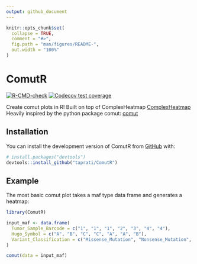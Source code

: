 ```yaml
---
output: github_document
---
```


<!-- README.md is generated from README.Rmd. Please edit that file -->

```r
knitr::opts_chunk$set(
  collapse = TRUE,
  comment = "#>",
  fig.path = "man/figures/README-",
  out.width = "100%"
)
```

# ComutR

<!-- badges: start -->
[![R-CMD-check](https://github.com/taprati/ComutR/actions/workflows/R-CMD-check.yaml/badge.svg)](https://github.com/taprati/ComutR/actions/workflows/R-CMD-check.yaml)
[![Codecov test coverage](https://codecov.io/gh/taprati/ComutR/branch/main/graph/badge.svg)](https://app.codecov.io/gh/taprati/ComutR?branch=main)
<!-- badges: end -->

Create comut plots in R!
Built on top of ComplexHeatmap [ComplexHeatmap](https://bioconductor.org/packages/release/bioc/html/ComplexHeatmap.html)
Heavily inspired by the python package comut: [comut](https://pypi.org/project/comut/)

## Installation

You can install the development version of ComutR from [GitHub](https://github.com/) with:

``` r
# install.packages("devtools")
devtools::install_github("taprati/ComutR")
```

## Example

The most basic comut plot takes a maf type data frame and generates a heatmap:

```r
library(ComutR)

input_maf <- data.frame(
  Tumor_Sample_Barcode = c("1", "1", "1", "2", "3", "4", "4"),
  Hugo_Symbol = c("A", "B", "C", "C", "A", "A", "B"),
  Variant_Classification = c("Missense_Mutation", "Nonsense_Mutation", "In_Frame_Del", "In_Frame_Del", "Missense_Mutation", "Nonsense_Mutation", "Nonsense_Mutation")
)

comut(data = input_maf)
```

